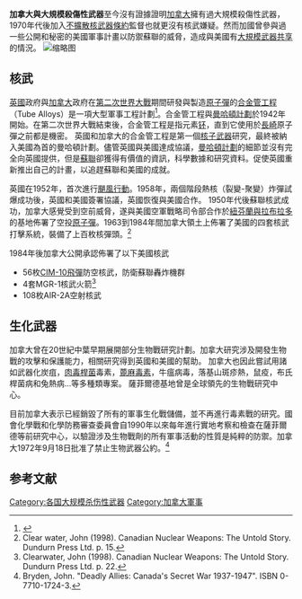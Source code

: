 
'''加拿大與大規模殺傷性武器'''至今沒有證據證明[[加拿大|加拿大]]擁有過大規模殺傷性武器，1970年代後加入[[不擴散核武器條約|不擴散核武器條約]]監督也就更沒有核武嫌疑。然而加國曾參與過一些公開和秘密的美國軍事計畫以防禦蘇聯的威脅，造成與美國有[[共有核武器|大規模武器共享]]的情況。
[[File:AIR-2A_Genie_2.jpg|缩略图]]
==核武==
[[英國|英國]]政府與[[加拿大|加拿大]]政府在[[第二次世界大戰|第二次世界大戰]]期間研發與製造[[原子彈|原子彈]]的[[合金管工程|合金管工程]]（Tube Alloys）是一項大型軍事工程計劃<ref name="WSC_Closing the Ring">{{harvnb|Churchill|1951|p=643}}</ref>。合金管工程與[[曼哈頓計劃|曼哈頓計劃]]於1942年開始。在第二次世界大戰結束後，合金管工程是指元素[[钚|钚]]，直到它使用於[[長崎|長崎]]原子彈之前都是機密。
{{WMD}}
英國和加拿大的合金管工程是第一個[[核子武器|核子武器]]研究，最終被納入美國為首的曼哈頓計劃。儘管英國與美國達成協議，[[曼哈頓計劃|曼哈頓計劃]]的細節並沒有完全向英國提供，但是[[蘇聯|蘇聯]]卻獲得有價值的資訊，科學數據和研究資料。促使英國重新推出自己的計畫，以追趕蘇聯和美國的成就。

英國在1952年，首次進行[[颶風行動|颶風行動]]。1958年，兩個階段熱核（裂變-聚變）炸彈試爆成功後，英國和美國簽署協議，英國恢復與美國合作。
1950年代後蘇聯核武成功，加拿大感覺受到空前威脅，遂與美國空軍戰略司令部合作於[[紐芬蘭與拉布拉多|紐芬蘭與拉布拉多]]的基地佈署了空投[[原子彈|原子彈]]。1963到1984年間加拿大領土上佈署了美國的四套核武打擊系統，裝備了上百枚核彈頭。<ref>Clear water, John (1998). Canadian Nuclear Weapons: The Untold Story. Dundurn Press Ltd. p. 15.</ref>

1984年後加拿大公開承認佈署了以下美國核武
*56枚[[CIM-10飛彈|CIM-10飛彈]]防空核武，防衛蘇聯轟炸機群
*4套MGR-1核武火箭<ref>Clearwater, John (1998). Canadian Nuclear Weapons: The Untold Story. Dundurn Press Ltd. p. 22.</ref>
*108枚AIR-2A空射核武
==生化武器==
加拿大曾在20世紀中葉早期展開部分生物戰研究計劃。加拿大研究涉及開發生物戰的攻擊和保護能力，相關研究得到英國和美國的幫助。 加拿大也因此嘗試用諸如武器化炭疽，[[肉毒桿菌|肉毒桿菌]]毒素，[[蓖麻毒素|蓖麻毒素]]，牛瘟病毒，落基山斑疹熱，鼠疫，布氏桿菌病和兔熱病...等多種類專案。 薩菲爾德基地曾是全球領先的生物戰研究中心。

目前加拿大表示已經銷毀了所有的軍事生化戰儲備，並不再進行毒素戰的研究。國會化學戰和化學防務審查委員會自1990年以來每年進行實地考察和檢查在薩菲爾德等前研究中心，以驗證涉及生物戰劑的所有軍事活動的性質是純粹的防禦。加拿大1972年9月18日批准了禁止生物武器公約。<ref>Bryden, John. "Deadly Allies: Canada's Secret War 1937-1947". ISBN 0-7710-1724-3.</ref>
==参考文献==
{{reflist}}

[[Category:各国大规模杀伤性武器|Category:各国大规模杀伤性武器]]
[[Category:加拿大軍事|Category:加拿大軍事]]